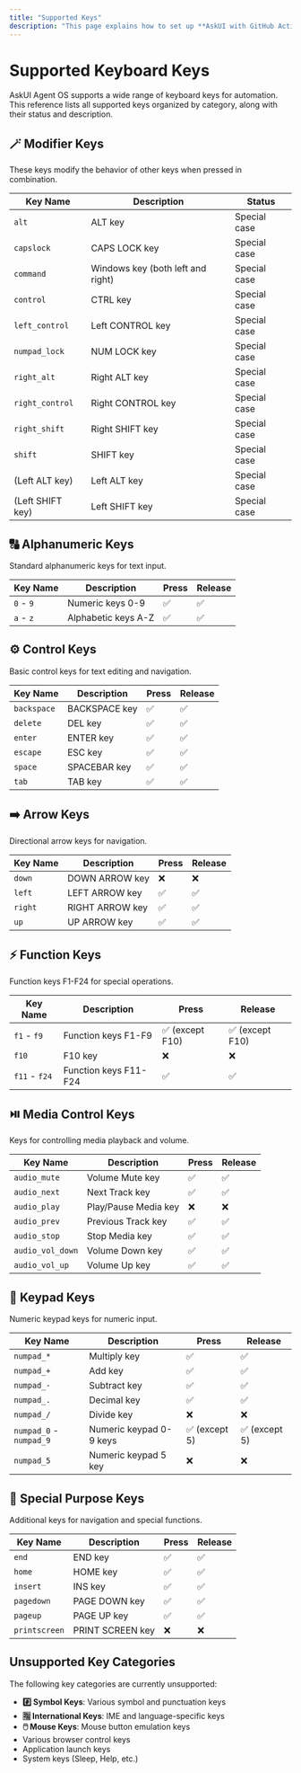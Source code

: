 ```yaml
---
title: "Supported Keys"
description: "This page explains how to set up **AskUI with GitHub Actions**, including dependency setup, environment variables, test execution, and optional report generation."
---
```


# Supported Keyboard Keys

AskUI Agent OS supports a wide range of keyboard keys for automation. This reference lists all supported keys organized by category, along with their status and description.

## 🪄 Modifier Keys

These keys modify the behavior of other keys when pressed in combination.

| Key Name | Description | Status |
| --- | --- | --- |
| `alt` | ALT key | Special case |
| `capslock` | CAPS LOCK key | Special case |
| `command` | Windows key (both left and right) | Special case |
| `control` | CTRL key | Special case |
| `left_control` | Left CONTROL key | Special case |
| `numpad_lock` | NUM LOCK key | Special case |
| `right_alt` | Right ALT key | Special case |
| `right_control` | Right CONTROL key | Special case |
| `right_shift` | Right SHIFT key | Special case |
| `shift` | SHIFT key | Special case |
| (Left ALT key) | Left ALT key | Special case |
| (Left SHIFT key) | Left SHIFT key | Special case |

## 🔠 Alphanumeric Keys

Standard alphanumeric keys for text input.

| Key Name | Description | Press | Release |
| --- | --- | --- | --- |
| `0` - `9` | Numeric keys 0-9 | ✅ | ✅ |
| `a` - `z` | Alphabetic keys A-Z | ✅ | ✅ |

## ⚙️ Control Keys

Basic control keys for text editing and navigation.

| Key Name | Description | Press | Release |
| --- | --- | --- | --- |
| `backspace` | BACKSPACE key | ✅ | ✅ |
| `delete` | DEL key | ✅ | ✅ |
| `enter` | ENTER key | ✅ | ✅ |
| `escape` | ESC key | ✅ | ✅ |
| `space` | SPACEBAR key | ✅ | ✅ |
| `tab` | TAB key | ✅ | ✅ |

## ➡️ Arrow Keys

Directional arrow keys for navigation.

| Key Name | Description | Press | Release |
| --- | --- | --- | --- |
| `down` | DOWN ARROW key | ❌ | ❌ |
| `left` | LEFT ARROW key | ✅ | ✅ |
| `right` | RIGHT ARROW key | ✅ | ✅ |
| `up` | UP ARROW key | ✅ | ✅ |

## ⚡️ Function Keys

Function keys F1-F24 for special operations.

| Key Name | Description | Press | Release |
| --- | --- | --- | --- |
| `f1` - `f9` | Function keys F1-F9 | ✅ (except F10) | ✅ (except F10) |
| `f10` | F10 key | ❌ | ❌ |
| `f11` - `f24` | Function keys F11-F24 | ✅ | ✅ |

## ⏯️ Media Control Keys

Keys for controlling media playback and volume.

| Key Name | Description | Press | Release |
| --- | --- | --- | --- |
| `audio_mute` | Volume Mute key | ✅ | ✅ |
| `audio_next` | Next Track key | ✅ | ✅ |
| `audio_play` | Play/Pause Media key | ❌ | ❌ |
| `audio_prev` | Previous Track key | ✅ | ✅ |
| `audio_stop` | Stop Media key | ✅ | ✅ |
| `audio_vol_down` | Volume Down key | ✅ | ✅ |
| `audio_vol_up` | Volume Up key | ✅ | ✅ |

## 🔢 Keypad Keys

Numeric keypad keys for numeric input.

| Key Name | Description | Press | Release |
| --- | --- | --- | --- |
| `numpad_*` | Multiply key | ✅ | ✅ |
| `numpad_+` | Add key | ✅ | ✅ |
| `numpad_-` | Subtract key | ✅ | ✅ |
| `numpad_.` | Decimal key | ✅ | ✅ |
| `numpad_/` | Divide key | ❌ | ❌ |
| `numpad_0` - `numpad_9` | Numeric keypad 0-9 keys | ✅ (except 5) | ✅ (except 5) |
| `numpad_5` | Numeric keypad 5 key | ❌ | ❌ |

## 🦄 Special Purpose Keys

Additional keys for navigation and special functions.

| Key Name | Description | Press | Release |
| --- | --- | --- | --- |
| `end` | END key | ✅ | ✅ |
| `home` | HOME key | ✅ | ✅ |
| `insert` | INS key | ✅ | ✅ |
| `pagedown` | PAGE DOWN key | ✅ | ✅ |
| `pageup` | PAGE UP key | ✅ | ✅ |
| `printscreen` | PRINT SCREEN key | ❌ | ❌ |

## Unsupported Key Categories

The following key categories are currently unsupported:

- **#️⃣ Symbol Keys**: Various symbol and punctuation keys
- **🈯️ International Keys**: IME and language-specific keys
- **🖱️ Mouse Keys**: Mouse button emulation keys
- Various browser control keys
- Application launch keys
- System keys (Sleep, Help, etc.)
